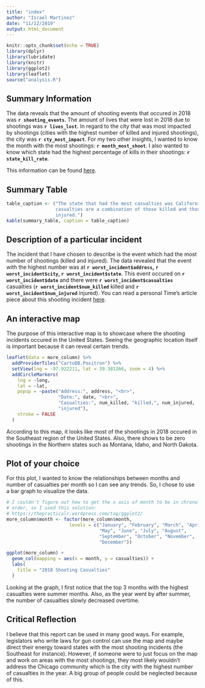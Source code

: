 ```yaml
---
title: "index"
author: "Israel Martinez"
date: "11/12/2019"
output: html_document
---
```


```r
knitr::opts_chunk$set(echo = TRUE)
library(dplyr)
library(lubridate)
library(knitr)
library(ggplot2)
library(leaflet)
source("analysis.R")
```

## Summary Information
The data reveals that the amount of shooting events that occured in 2018 was
**`r shooting_events`**. The amount of lives that were lost in 2018 due to
shootings was **`r lives_lost`**. In regard to the city that was most impacted
by shootings (cities with the highest number of killed and injured shootings),
the city was **`r cty_most_impact`**. For my two other insights, I wanted to
know the month with the most shootings: **`r month_most_shoot`**. I also wanted
to know which state had the highest percentage of kills in their shootings: 
**`r state_kill_rate`**.

This information can be found [here](http://www.shootingtracker.com/).

## Summary Table
```r
table_caption <- ("The state that had the most casualties was California. The
                  casualties are a combination of those killed and those
                  injured.")
kable(summary_table, caption = table_caption)
```

## Description of a particular incident
The incident that I have chosen to describe is the event which had the most
number of shootings (killed and injured). The data revealed that the event with
the highest number was at **`r worst_incident$address`,**
**`r worst_incident$city`, `r worst_incident$state`**. This event occured on
**`r worst_incident$date`** and there were **`r worst_incident$casualties`**
casualties (**`r worst_incident$num_killed`** killed and
**`r worst_incident$num_injured`** injured). You can read a personal Time's
article piece about this shooting incident
[here](https://time.com/parkland-high-school-shooting-vigil/).

## An interactive map
The purpose of this interactive map is to showcase where the shooting incidents
occured in the United States. Seeing the geographic location itself is
important because it can reveal certain trends.
```r
leaflet(data = more_column) %>%
  addProviderTiles("CartoDB.Positron") %>%
  setView(lng = -97.922211, lat = 39.381266, zoom = 4) %>%
  addCircleMarkers(
    lng = ~long,
    lat = ~lat,
    popup = ~paste("Address:", address, "<br>",
                   "Date:", date, "<br>",
                   "Casualties:", num_killed, "killed,", num_injured,
                   "injured"),
    stroke = FALSE
  )
```
According to this map, it looks like most of the shootings in 2018 occured in
the Southeast region of the United States. Also, there shows to be zero
shootings in the Northern states such as Montana, Idaho, and North Dakota.

## Plot of your choice
For this plot, I wanted to know the relationships between months and number of casualties per month so I can see any trends. So, I chose to use a bar graph to visualize the data.

```r

# I couldn't figure out how to get the x axis of month to be in chronological
# order, so I used this solution:
# https://thepracticalr.wordpress.com/tag/ggplot2/
more_column$month <- factor(more_column$month,
                       levels = c("January", "February", "March", "April",
                                  "May", "June", "July", "August",
                                  "September", "October", "November",
                                  "December"))

ggplot(more_column) +
  geom_col(mapping = aes(x = month, y = casualties)) +
  labs(
    title = "2018 Shooting Casualties"
  )
```

Looking at the graph, I first notice that the top 3 months with the highest
casualties were summer months. Also, as the year went by after summer, the
number of casualties slowly decreased overtime.

## Critical Reflection
I believe that this report can be used in many good ways. For example,
legislators who write laws for gun control can use the map and maybe direct
their energy toward states with the most shooting incidents (the Southeast for
instance). However, if someone were to just focus on the map and work on areas
with the most shootings, they most likely wouldn’t address the Chicago
community which is the city with the highest number of casualties in the year.
A big group of people could be neglected because of this.